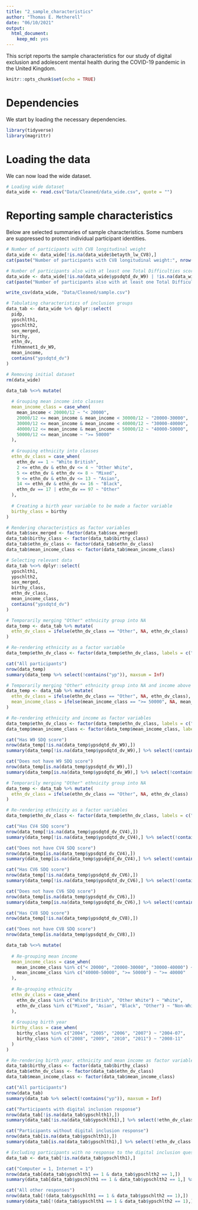 ```yaml
---
title: "2_sample_characteristics"
author: "Thomas E. Metherell"
date: "06/10/2021"
output: 
  html_document: 
    keep_md: yes
---
```


This script reports the sample characteristics for our study of digital exclusion and adolescent mental health during the COVID-19 pandemic in the United Kingdom.

```r
knitr::opts_chunk$set(echo = TRUE)
```

# Dependencies
We start by loading the necessary dependencies.

```r
library(tidyverse)
library(magrittr)
```

# Loading the data
We can now load the wide dataset.

```r
# Loading wide dataset
data_wide <- read.csv("Data/Cleaned/data_wide.csv", quote = "")
```

# Reporting sample characteristics
Below are selected summaries of sample characteristics. Some numbers are suppressed to protect individual participant identities.

``` r
# Number of participants with CV8 longitudinal weight
data_wide <- data_wide[!is.na(data_wide$betayth_lw_CV8),]
cat(paste("Number of participants with CV8 longitudinal weight:", nrow(data_wide), "\n\n"))

# Number of participants also with at least one Total Difficulties score
data_wide <- data_wide[!is.na(data_wide$ypsdqtd_dv_W9) | !is.na(data_wide$ypsdqtd_dv_CV4) | !is.na(data_wide$ypsdqtd_dv_CV6) | !is.na(data_wide$ypsdqtd_dv_CV8),]
cat(paste("Number of participants also with at least one Total Difficulties score:", nrow(data_wide)))

write_csv(data_wide, "Data/Cleaned/sample.csv")
```

```r
# Tabulating characteristics of inclusion groups
data_tab <- data_wide %>% dplyr::select(
  pidp,
  ypschlth1,
  ypschlth2,
  sex_merged,
  birthy,
  ethn_dv,
  fihhmnnet1_dv_W9,
  mean_income,
  contains("ypsdqtd_dv")
)

# Removing initial dataset
rm(data_wide)

data_tab %<>% mutate(
  
  # Grouping mean income into classes
  mean_income_class = case_when(
    mean_income < 20000/12 ~ "< 20000",
    20000/12 <= mean_income & mean_income < 30000/12 ~ "20000-30000",
    30000/12 <= mean_income & mean_income < 40000/12 ~ "30000-40000",
    40000/12 <= mean_income & mean_income < 50000/12 ~ "40000-50000",
    50000/12 <= mean_income ~ ">= 50000"
  ),
  
  # Grouping ethnicity into classes
  ethn_dv_class = case_when(
    ethn_dv == 1 ~ "White British",
    2 <= ethn_dv & ethn_dv <= 4 ~ "Other White",
    5 <= ethn_dv & ethn_dv <= 8 ~ "Mixed",
    9 <= ethn_dv & ethn_dv <= 13 ~ "Asian",
    14 <= ethn_dv & ethn_dv <= 16 ~ "Black",
    ethn_dv == 17 | ethn_dv == 97 ~ "Other"
  ),
  
  # Creating a birth year variable to be made a factor variable
  birthy_class = birthy
)

# Rendering characteristics as factor variables
data_tab$sex_merged <- factor(data_tab$sex_merged)
data_tab$birthy_class <- factor(data_tab$birthy_class)
data_tab$ethn_dv_class <- factor(data_tab$ethn_dv_class)
data_tab$mean_income_class <- factor(data_tab$mean_income_class)

# Selecting relevant data
data_tab %<>% dplyr::select(
  ypschlth1,
  ypschlth2,
  sex_merged,
  birthy_class,
  ethn_dv_class,
  mean_income_class,
  contains("ypsdqtd_dv")
)

# Temporarily merging "Other" ethnicity group into NA
data_temp <- data_tab %>% mutate(
  ethn_dv_class = ifelse(ethn_dv_class == "Other", NA, ethn_dv_class)
)

# Re-rendering ethnicity as a factor variable
data_temp$ethn_dv_class <- factor(data_temp$ethn_dv_class, labels = c("Asian", "Black", "Mixed", "Other White", "White British"))

cat("All participants")
nrow(data_temp)
summary(data_temp %>% select(!contains("yp")), maxsum = Inf)

# Temporarily merging "Other" ethnicity group into NA and income above £50,000 into NA
data_temp <- data_tab %>% mutate(
  ethn_dv_class = ifelse(ethn_dv_class == "Other", NA, ethn_dv_class),
  mean_income_class = ifelse(mean_income_class == ">= 50000", NA, mean_income_class)
)

# Re-rendering ethnicity and income as factor variables
data_temp$ethn_dv_class <- factor(data_temp$ethn_dv_class, labels = c("Asian", "Black", "Mixed", "Other White", "White British"))
data_temp$mean_income_class <- factor(data_temp$mean_income_class, labels = c("< 20000", "20000-30000", "30000-40000", "40000-50000"))

cat("Has W9 SDQ score")
nrow(data_temp[!is.na(data_temp$ypsdqtd_dv_W9),])
summary(data_temp[!is.na(data_temp$ypsdqtd_dv_W9),] %>% select(!contains("yp")), maxsum = Inf)

cat("Does not have W9 SDQ score")
nrow(data_temp[is.na(data_temp$ypsdqtd_dv_W9),])
summary(data_temp[is.na(data_temp$ypsdqtd_dv_W9),] %>% select(!contains("yp")), maxsum = Inf)

# Temporarily merging "Other" ethnicity group into NA 
data_temp <- data_tab %>% mutate(
  ethn_dv_class = ifelse(ethn_dv_class == "Other", NA, ethn_dv_class)
)

# Re-rendering ethnicity as a factor variables
data_temp$ethn_dv_class <- factor(data_temp$ethn_dv_class, labels = c("Asian", "Black", "Mixed", "Other White", "White British"))

cat("Has CV4 SDQ score")
nrow(data_temp[!is.na(data_temp$ypsdqtd_dv_CV4),])
summary(data_temp[!is.na(data_temp$ypsdqtd_dv_CV4),] %>% select(!contains("yp")), maxsum = Inf)

cat("Does not have CV4 SDQ score")
nrow(data_temp[is.na(data_temp$ypsdqtd_dv_CV4),])
summary(data_temp[is.na(data_temp$ypsdqtd_dv_CV4),] %>% select(!contains("yp")), maxsum = Inf)

cat("Has CV6 SDQ score")
nrow(data_temp[!is.na(data_temp$ypsdqtd_dv_CV6),])
summary(data_temp[!is.na(data_temp$ypsdqtd_dv_CV6),] %>% select(!contains("yp")), maxsum = Inf)

cat("Does not have CV6 SDQ score")
nrow(data_temp[is.na(data_temp$ypsdqtd_dv_CV6),])
summary(data_temp[is.na(data_temp$ypsdqtd_dv_CV6),] %>% select(!contains("yp")), maxsum = Inf)

cat("Has CV8 SDQ score")
nrow(data_temp[!is.na(data_temp$ypsdqtd_dv_CV8),])

cat("Does not have CV8 SDQ score")
nrow(data_temp[is.na(data_temp$ypsdqtd_dv_CV8),])

data_tab %<>% mutate(
  
  # Re-grouping mean income
  mean_income_class = case_when(
    mean_income_class %in% c("< 20000", "20000-30000", "30000-40000") ~ "< 40000",
    mean_income_class %in% c("40000-50000", ">= 50000") ~ ">= 40000"
  ),
  
  # Re-grouping ethnicity
  ethn_dv_class = case_when(
    ethn_dv_class %in% c("White British", "Other White") ~ "White",
    ethn_dv_class %in% c("Mixed", "Asian", "Black", "Other") ~ "Non-White"
  ),
  
  # Grouping birth year
  birthy_class = case_when(
    birthy_class %in% c("2004", "2005", "2006", "2007") ~ "2004-07",
    birthy_class %in% c("2008", "2009", "2010", "2011") ~ "2008-11"
  )
)

# Re-rendering birth year, ethnicity and mean income as factor variables
data_tab$birthy_class <- factor(data_tab$birthy_class)
data_tab$ethn_dv_class <- factor(data_tab$ethn_dv_class)
data_tab$mean_income_class <- factor(data_tab$mean_income_class)

cat("All participants")
nrow(data_tab)
summary(data_tab %>% select(!contains("yp")), maxsum = Inf)

cat("Participants with digital inclusion response")
nrow(data_tab[!is.na(data_tab$ypschlth1),])
summary(data_tab[!is.na(data_tab$ypschlth1),] %>% select(!ethn_dv_class & !contains("yp")), maxsum = Inf)

cat("Participants without digital inclusion response")
nrow(data_tab[is.na(data_tab$ypschlth1),])
summary(data_tab[is.na(data_tab$ypschlth1),] %>% select(!ethn_dv_class & !contains("yp")), maxsum = Inf)

# Excluding participants with no response to the digital inclusion question
data_tab <- data_tab[!is.na(data_tab$ypschlth1),]

cat("Computer = 1, Internet = 1")
nrow(data_tab[data_tab$ypschlth1 == 1 & data_tab$ypschlth2 == 1,])
summary(data_tab[data_tab$ypschlth1 == 1 & data_tab$ypschlth2 == 1,] %>% select(!ethn_dv_class & !contains("yp")), maxsum = Inf)

cat("All other responses")
nrow(data_tab[!(data_tab$ypschlth1 == 1 & data_tab$ypschlth2 == 1),])
summary(data_tab[!(data_tab$ypschlth1 == 1 & data_tab$ypschlth2 == 1),] %>% select(!ethn_dv_class & !contains("yp")), maxsum = Inf)
```